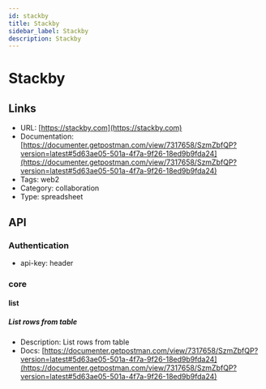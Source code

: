 ```yaml
---
id: stackby
title: Stackby
sidebar_label: Stackby
description: Stackby
---
```


# Stackby

## Links

* URL: [https://stackby.com](https://stackby.com)
* Documentation: [https://documenter.getpostman.com/view/7317658/SzmZbfQP?version=latest#5d63ae05-501a-4f7a-9f26-18ed9b9fda24](https://documenter.getpostman.com/view/7317658/SzmZbfQP?version=latest#5d63ae05-501a-4f7a-9f26-18ed9b9fda24)
* Tags: web2
* Category: collaboration
* Type: spreadsheet

## API

### Authentication

* api-key: header

### core

#### list

##### List rows from table

* Description: List rows from table
* Docs: [https://documenter.getpostman.com/view/7317658/SzmZbfQP?version=latest#5d63ae05-501a-4f7a-9f26-18ed9b9fda24](https://documenter.getpostman.com/view/7317658/SzmZbfQP?version=latest#5d63ae05-501a-4f7a-9f26-18ed9b9fda24)
